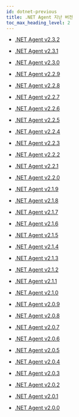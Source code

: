 ```yaml
---
id: dotnet-previous
title: .NET Agent 지난 버전
toc_max_heading_level: 2
---
```


* [.NET Agent v2.3.2](dotnet-2_3_2)

* [.NET Agent v2.3.1](dotnet-2_3_1)

* [.NET Agent v2.3.0](dotnet-2_3_0)

* [.NET Agent v2.2.9](dotnet-2_2_9)

* [.NET Agent v2.2.8](dotnet-2_2_8)

* [.NET Agent v2.2.7](dotnet-2_2_7)

* [.NET Agent v2.2.6](dotnet-2_2_6)

* [.NET Agent v2.2.5](dotnet-2_2_5)

* [.NET Agent v2.2.4](dotnet-2_2_4)

* [.NET Agent v2.2.3](dotnet-2_2_3)

* [.NET Agent v2.2.2](dotnet-2_2_2)

* [.NET Agent v2.2.1](dotnet-2_2_1)

* [.NET Agent v2.2.0](dotnet-2_2_0)

* [.NET Agent v2.1.9](dotnet-2_1_9)

* [.NET Agent v2.1.8](dotnet-2_1_8)

* [.NET Agent v2.1.7](dotnet-2_1_7)

* [.NET Agent v2.1.6](dotnet-2_1_6)

* [.NET Agent v2.1.5](dotnet-2_1_5)

* [.NET Agent v2.1.4](dotnet-2_1_4)

* [.NET Agent v2.1.3](dotnet-2_1_3)

* [.NET Agent v2.1.2](dotnet-2_1_2)

* [.NET Agent v2.1.1](dotnet-2_1_1)

* [.NET Agent v2.1.0](dotnet-2_1_0)

* [.NET Agent v2.0.9](dotnet-2_0_9)

* [.NET Agent v2.0.8](dotnet-2_0_8)

* [.NET Agent v2.0.7](dotnet-2_0_7)

* [.NET Agent v2.0.6](dotnet-2_0_6)

* [.NET Agent v2.0.5](dotnet-2_0_5)

* [.NET Agent v2.0.4](dotnet-2_0_4)

* [.NET Agent v2.0.3](dotnet-2_0_3)

* [.NET Agent v2.0.2](dotnet-2_0_2)

* [.NET Agent v2.0.1](dotnet-2_0_1)

* [.NET Agent v2.0.0](dotnet-2_0_0)
